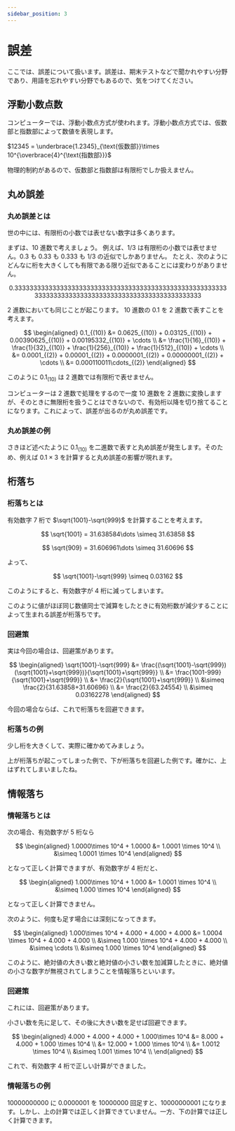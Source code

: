 ```yaml
---
sidebar_position: 3
---
```



# 誤差

ここでは、誤差について扱います。誤差は、期末テストなどで聞かれやすい分野であり、用語を忘れやすい分野でもあるので、気をつけてください。

## 浮動小数点数

コンピューターでは、浮動小数点方式が使われます。浮動小数点方式では、仮数部と指数部によって数値を表現します。

$12345 = \underbrace{1.2345}_{\text{仮数部}}\times 10^{\overbrace{4}^{\text{指数部}}}$

物理的制約があるので、仮数部と指数部は有限桁でしか扱えません。

## 丸め誤差

### 丸め誤差とは

世の中には、有限桁の小数では表せない数字は多くあります。

まずは、10 進数で考えましょう。
例えば、$1/3$ は有限桁の小数では表せません。$0.3$ も $0.33$ も $0.333$ も $1/3$ の近似でしかありません。
たとえ、次のようにどんなに桁を大きくしても有限である限り近似であることには変わりがありません。

$$
0.3333333333333333333333333333333333333333333333333333333333333333333333333333333333333333333333333333
$$

2 進数においても同じことが起こります。
10 進数の $0.1$ を 2 進数で表すことを考えます。

$$
\begin{aligned}
    0.1_{(10)} &= 0.0625_{(10)} + 0.03125_{(10)} + 0.00390625_{(10)} + 0.00195332_{(10)} + \cdots \\
               &= \frac{1}{16}_{(10)} + \frac{1}{32}_{(10)} + \frac{1}{256}_{(10)} + \frac{1}{512}_{(10)} + \cdots \\
               &= 0.0001_{(2)} + 0.00001_{(2)} + 0.0000001_{(2)} + 0.00000001_{(2)} + \cdots \\
               &= 0.000110011\cdots_{(2)}
\end{aligned}
$$

このように $0.1_{(10)}$ は 2 進数では有限桁で表せません。

コンピューターは 2 進数で処理をするので一度 10 進数を 2 進数に変換しますが、そのときに無限桁を扱うことはできないので、有効桁以降を切り捨てることになります。これによって、誤差が出るのが丸め誤差です。

### 丸め誤差の例

さきほど述べたように $0.1_{(10)}$ を二進数で表すと丸め誤差が発生します。そのため、例えば $0.1\times 3$ を計算すると丸め誤差の影響が現れます。

<ViewSource path="/error/rounding_error.ipynb" />

## 桁落ち

### 桁落ちとは

有効数字 7 桁で $\sqrt{1001}-\sqrt{999}$ を計算することを考えます。

$$
\sqrt{1001} = 31.638584\dots \simeq 31.63858
$$

$$
\sqrt{909} = 31.606961\dots \simeq 31.60696
$$

よって、

$$
\sqrt{1001}-\sqrt{999} \simeq 0.03162
$$

このようにすると、有効数字が 4 桁に減ってしまいます。

このように値がほぼ同じ数値同士で減算をしたときに有効桁数が減少することによって生まれる誤差が桁落ちです。

### 回避策

実は今回の場合は、回避策があります。

$$
\begin{aligned}
    \sqrt{1001}-\sqrt{999} &= \frac{(\sqrt{1001}-\sqrt{999})(\sqrt{1001}+\sqrt{999})}{\sqrt{1001}+\sqrt{999}} \\
                           &= \frac{1001-999}{\sqrt{1001}+\sqrt{999}} \\
                           &= \frac{2}{\sqrt{1001}+\sqrt{999}} \\
                           &\simeq \frac{2}{31.63858+31.60696} \\
                           &= \frac{2}{63.24554} \\
                           &\simeq 0.03162278
\end{aligned}
$$

今回の場合ならば、これで桁落ちを回避できます。

### 桁落ちの例

少し桁を大きくして、実際に確かめてみましょう。

上が桁落ちが起こってしまった例で、下が桁落ちを回避した例です。確かに、上はずれてしまいましたね。

<ViewSource path="/error/cancellation.ipynb" />

<ViewSource path="/error/cancellation_correct.ipynb" />

## 情報落ち

### 情報落ちとは

次の場合、有効数字が 5 桁なら

$$
\begin{aligned}
    1.0000\times 10^4 + 1.0000 &= 1.0001 \times 10^4 \\
                               &\simeq 1.0001 \times 10^4
\end{aligned}
$$

となって正しく計算できますが、有効数字が 4 桁だと、

$$
\begin{aligned}
    1.000\times 10^4 + 1.000 &= 1.0001 \times 10^4 \\
                             &\simeq 1.000 \times 10^4
\end{aligned}
$$

となって正しく計算できません。

次のように、何度も足す場合には深刻になってきます。

$$
\begin{aligned}
    1.000\times 10^4 + 4.000 + 4.000 + 4.000 &= 1.0004 \times 10^4 + 4.000 + 4.000 \\
                                             &\simeq 1.000 \times 10^4 + 4.000 + 4.000 \\
                                             &\simeq \cdots \\
                                             &\simeq 1.000 \times 10^4
\end{aligned}
$$

このように、絶対値の大きい数と絶対値の小さい数を加減算したときに、絶対値の小さな数字が無視されてしまうことを情報落ちといいます。

### 回避策

これには、回避策があります。

小さい数を先に足して、その後に大きい数を足せば回避できます。

$$
\begin{aligned}
    4.000 + 4.000 + 4.000 + 1.000\times 10^4 &= 8.000 + 4.000 + 1.000 \times 10^4 \\
                                             &= 12.000 + 1.000 \times 10^4 \\
                                             &= 1.0012 \times 10^4 \\
                                             &\simeq 1.001 \times 10^4 \\
\end{aligned}
$$

これで、有効数字 4 桁で正しい計算ができました。

### 情報落ちの例

10000000000 に 0.0000001 を 10000000 回足すと、10000000001 になります。しかし、上の計算では正しく計算できていません。一方、下の計算では正しく計算できます。

<ViewSource path="/error/loss.ipynb" />

<ViewSource path="/error/loss_correct.ipynb" />

<!-- ## 打ち切り誤差 -->
